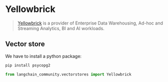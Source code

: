 # Yellowbrick

>[Yellowbrick](https://yellowbrick.com/) is a provider of 
> Enterprise Data Warehousing, Ad-hoc and Streaming Analytics, 
> BI and AI workloads. 

## Vector store

We have to install a python package:

```bash
pip install psycopg2
```

```python
from langchain_community.vectorstores import Yellowbrick
```
